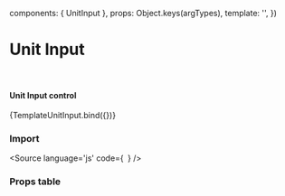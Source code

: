 


  components: { UnitInput },
  props:      Object.keys(argTypes),
  template:   '<UnitInput v-bind="$props" />',
})

<Meta title="Form/UnitInput"
  component={UnitInput}
/>

# Unit Input

<br/>

#### Unit Input control

<Canvas isColumn>
  <Story
    name="UnitInput"
    args={{
      label: 'UnitInput',
      type: 'text',
      value: '123',
      suffix: 'Seconds'
    }}>
    {TemplateUnitInput.bind({})}
  </Story>
</Canvas>


<br/>

### Import

<Source
  language='js'
  code={`
  `}
/>

### Props table
<ArgsTable of={UnitInput} />